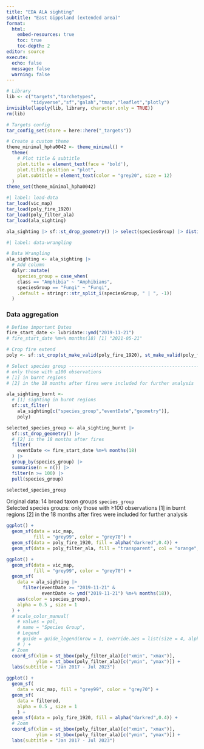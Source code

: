 ```yaml
---
title: "EDA ALA sighting"
subtitle: "East Gippsland (extended area)" 
format:
  html:
    embed-resources: true
    toc: true
    toc-depth: 2
editor: source
execute:
  echo: false
  message: false
  warning: false
---
```


```r
# Library
lib <- c("targets","tarchetypes",
         "tidyverse","sf","galah","tmap","leaflet","plotly")
invisible(lapply(lib, library, character.only = TRUE))
rm(lib)

# Targets config
tar_config_set(store = here::here("_targets"))

# Create a custom theme
theme_minimal_hpha0042 <- theme_minimal() +
  theme(
    # Plot title & subtitle
    plot.title = element_text(face = 'bold'),
    plot.title.position = "plot",
    plot.subtitle = element_text(color = "grey20", size = 12)
  )
theme_set(theme_minimal_hpha0042)
```

```r
#| label: load-data 
tar_load(vic_map)
tar_load(poly_fire_1920)
tar_load(poly_filter_ala)
tar_load(ala_sighting)
```

```r
ala_sighting |> sf::st_drop_geometry() |> select(speciesGroup) |> distinct() |> arrange()
```


```r
#| label: data-wrangling

# Data Wrangling 
ala_sighting <- ala_sighting |>
  # Add column
  dplyr::mutate(
    species_group = case_when(
    class == "Amphibia" ~ "Amphibians",
    speciesGroup == "Fungi" ~ "Fungi",
    .default = stringr::str_split_i(speciesGroup, " | ", -1)) 
  )
```

### Data aggregation

```r
# Define important Dates
fire_start_date <- lubridate::ymd("2019-11-21")
# fire_start_date %m+% months(18) [1] "2021-05-21"

# Crop fire extend 
poly <- sf::st_crop(st_make_valid(poly_fire_1920), st_make_valid(poly_filter_ala))

# Select species group ---------------------------------------------------------
# only those with ≥100 observations 
# [1] in burnt regions 
# [2] in the 18 months after fires were included for further analysis

ala_sighting_burnt <- 
  # [1] sighting in burnt regions
  sf::st_filter( 
    ala_sighting[c("species_group","eventDate","geometry")], 
    poly) 

selected_species_group <- ala_sighting_burnt |> 
  sf::st_drop_geometry() |> 
  # [2] in the 18 months after fires 
  filter(
    eventDate <= fire_start_date %m+% months(18)
  ) |>
  group_by(species_group) |>
  summarise(n = n()) |>
  filter(n >= 100) |>
  pull(species_group)

selected_species_group
```

Original data: 14 broad taxon groups `species_group`  
Selected species groups: only those with ≥100 observations [1] in burnt regions [2] in the 18 months after fires were included for further analysis


```r
ggplot() +
  geom_sf(data = vic_map,
          fill = "grey99", color = "grey70") +
  geom_sf(data = poly_fire_1920, fill = alpha("darkred",0.4)) + 
  geom_sf(data = poly_filter_ala, fill = "transparent", col = "orange", linewidth = 1)
```

```r
ggplot() +
  geom_sf(data = vic_map,
          fill = "grey99", color = "grey70") +
  geom_sf(
    data = ala_sighting |>
      filter(eventDate >= "2019-11-21" &
             eventDate <= ymd("2019-11-21") %m+% months(18)),
    aes(color = species_group),
    alpha = 0.5 , size = 1
  ) +
  # scale_color_manual(
    # values = pal,
    # name = "Species Group",
    # Legend
    # guide = guide_legend(nrow = 1, override.aes = list(size = 4, alpha = 1))
    # ) +
  # Zoom
  coord_sf(xlim = st_bbox(poly_filter_ala)[c("xmin", "xmax")], 
           ylim = st_bbox(poly_filter_ala)[c("ymin", "ymax")]) +
  labs(subtitle = "Jan 2017 - Jul 2023")
```
```r
ggplot() +
  geom_sf(
    data = vic_map, fill = "grey99", color = "grey70") +
  geom_sf(
    data = filtered,
    alpha = 0.5 , size = 1
    ) +
  geom_sf(data = poly_fire_1920, fill = alpha("darkred",0.4)) +
  # Zoom
  coord_sf(xlim = st_bbox(poly_filter_ala)[c("xmin", "xmax")], 
           ylim = st_bbox(poly_filter_ala)[c("ymin", "ymax")]) +
  labs(subtitle = "Jan 2017 - Jul 2023")
```

